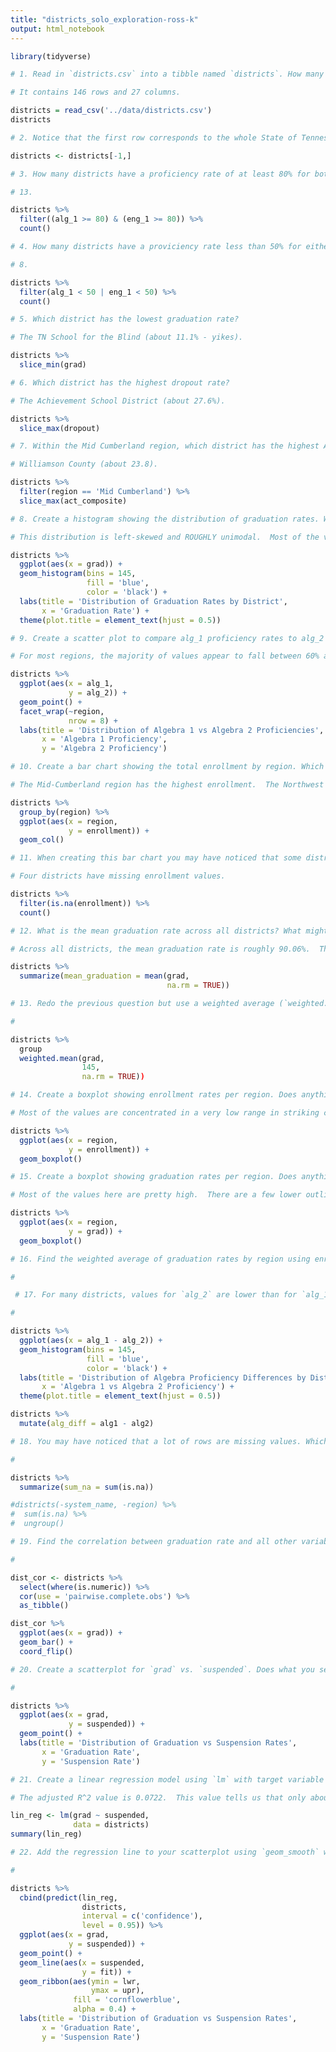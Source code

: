 ```yaml
---
title: "districts_solo_exploration-ross-k"
output: html_notebook
---
```


```r
library(tidyverse)
```
```r
# 1. Read in `districts.csv` into a tibble named `districts`. How many rows and columns does it contain?

# It contains 146 rows and 27 columns.

districts = read_csv('../data/districts.csv')
districts
```

```r
# 2. Notice that the first row corresponds to the whole State of Tennessee. Remove this row and save the result back to `districts`.

districts <- districts[-1,]
```

```r
# 3. How many districts have a proficiency rate of at least 80% for both alg_1 and eng_1?

# 13.

districts %>%
  filter((alg_1 >= 80) & (eng_1 >= 80)) %>%
  count()
```

```r
# 4. How many districts have a proviciency rate less than 50% for either alg_1 or eng_1?

# 8.

districts %>%
  filter(alg_1 < 50 | eng_1 < 50) %>%
  count()
```
```r
# 5. Which district has the lowest graduation rate?

# The TN School for the Blind (about 11.1% - yikes).

districts %>%
  slice_min(grad)
```
```r
# 6. Which district has the highest dropout rate?

# The Achievement School District (about 27.6%).

districts %>% 
  slice_max(dropout)
```
```r
# 7. Within the Mid Cumberland region, which district has the highest ACT composite?

# Williamson County (about 23.8).

districts %>%
  filter(region == 'Mid Cumberland') %>%
  slice_max(act_composite)

```
```r
# 8. Create a histogram showing the distribution of graduation rates. What can you say about this distribution?

# This distribution is left-skewed and ROUGHLY unimodal.  Most of the values are above 75%.

districts %>%
  ggplot(aes(x = grad)) +
  geom_histogram(bins = 145,
                 fill = 'blue',
                 color = 'black') +
  labs(title = 'Distribution of Graduation Rates by District',
       x = 'Graduation Rate') +
  theme(plot.title = element_text(hjust = 0.5))

```
```r
# 9. Create a scatter plot to compare alg_1 proficiency rates to alg_2 rates. What do you notice? Facet this plot by region. Does anything stand out when you facet the plots?

# For most regions, the majority of values appear to fall between 60% and 90%.

districts %>%
  ggplot(aes(x = alg_1,
             y = alg_2)) +
  geom_point() +
  facet_wrap(~region,
             nrow = 8) +
  labs(title = 'Distribution of Algebra 1 vs Algebra 2 Proficiencies',
       x = 'Algebra 1 Proficiency',
       y = 'Algebra 2 Proficiency') 
```
```r
# 10. Create a bar chart showing the total enrollment by region. Which region has the highest total enrollment? Which has the smallest?

# The Mid-Cumberland region has the highest enrollment.  The Northwest region has the lowest total enrollment.

districts %>%
  group_by(region) %>%
  ggplot(aes(x = region,
             y = enrollment)) +
  geom_col()
```

```r
# 11. When creating this bar chart you may have noticed that some districts have missing enrollment values. For how many districts is this the case?

# Four districts have missing enrollment values.

districts %>%
  filter(is.na(enrollment)) %>%
  count()
```

```r
# 12. What is the mean graduation rate across all districts? What might be wrong with using just the regular mean to assess average graduation rates?

# Across all districts, the mean graduation rate is roughly 90.06%.  The problem with using just this regular mean is that it does not tell you how representative it is, how high or low the outliers might be and how close to a median or typical value this mean might be.

districts %>%
  summarize(mean_graduation = mean(grad,
                                   na.rm = TRUE))
```

```r
# 13. Redo the previous question but use a weighted average (`weighted.mean`) graduation across all districts, weighing by enrollment. How much does this change your answer? Can you explain using the data the reason for the big change from using the mean?

# 

districts %>%
  group
  weighted.mean(grad,
                145,
                na.rm = TRUE))
```

```r
# 14. Create a boxplot showing enrollment rates per region. Does anything stand out?

# Most of the values are concentrated in a very low range in striking contrast to a few very high outliers.

districts %>% 
  ggplot(aes(x = region,
             y = enrollment)) +
  geom_boxplot()
```

```r
# 15. Create a boxplot showing graduation rates per region. Does anything stand out?

# Most of the values here are pretty high.  There are a few lower outliers, but most of them are not as far from the median values as were the enrollment outliers. 

districts %>% 
  ggplot(aes(x = region,
             y = grad)) +
  geom_boxplot()
```
```r
# 16. Find the weighted average of graduation rates by region using enrollment as weights. Compare the results you get for the weighted average to what you see from the boxplots. Can you explain any discrepancy?

# 


```


```r
 # 17. For many districts, values for `alg_2` are lower than for `alg_1`. Create a histogram showing the distribution of differences (`alg_1` - `alg_2`). Which school had the largest drop from `alg_1` to `alg_2`? For what percentage of schools is it true that `alg_2` is larger than `alg_1`? Is there a similar dropoff for `eng_2` and `eng_3`?

# 

districts %>%
  ggplot(aes(x = alg_1 - alg_2)) +
  geom_histogram(bins = 145,
                 fill = 'blue',
                 color = 'black') +
  labs(title = 'Distribution of Algebra Proficiency Differences by District',
       x = 'Algebra 1 vs Algebra 2 Proficiency') +
  theme(plot.title = element_text(hjust = 0.5))
```

```r
districts %>%
  mutate(alg_diff = alg1 - alg2)
```

```r
# 18. You may have noticed that a lot of rows are missing values. Which district has the largest number of missing values? What do you notice about schools that have a lot of missing values?

#

districts %>%
  summarize(sum_na = sum(is.na))

#districts(-system_name, -region) %>%
#  sum(is.na) %>%
#  ungroup()

```


```r
# 19. Find the correlation between graduation rate and all other variables. Create a horizontal bar chart showing these correlations. Make sure that your plot is ordered by correlation values. What do you notice from these correlations?

#

dist_cor <- districts %>% 
  select(where(is.numeric)) %>% 
  cor(use = 'pairwise.complete.obs') %>%
  as_tibble()

dist_cor %>%
  ggplot(aes(x = grad)) +
  geom_bar() +
  coord_flip()

```
```r
# 20. Create a scatterplot for `grad` vs. `suspended`. Does what you see make sense given your answer from the previous part?

#

districts %>%
  ggplot(aes(x = grad,
             y = suspended)) +
  geom_point() +
  labs(title = 'Distribution of Graduation vs Suspension Rates',
       x = 'Graduation Rate',
       y = 'Suspension Rate') 

```


```r
# 21. Create a linear regression model using `lm` with target variable `grad` and predictor variable `suspended`. What R^2 value does this model have? What is the interpretation of this number?

# The adjusted R^2 value is 0.0722.  This value tells us that only about 7% of the graduation rate can be predicted by the suspension rate.  This is a very low value to the point of being useless.  It tells us that we need to use a different variable to explain graduation rates.

lin_reg <- lm(grad ~ suspended,
              data = districts)
summary(lin_reg)

```


```r
# 22. Add the regression line to your scatterplot using `geom_smooth` with `method='lm'`. How do you feel about the regression line after seeing it plotted on the scatterplot?

# 

districts %>%
  cbind(predict(lin_reg, 
                districts, 
                interval = c('confidence'), 
                level = 0.95)) %>%   
  ggplot(aes(x = grad,
             y = suspended)) +
  geom_point() +
  geom_line(aes(x = suspended, 
                y = fit)) +
  geom_ribbon(aes(ymin = lwr, 
                  ymax = upr), 
              fill = 'cornflowerblue', 
              alpha = 0.4) +
  labs(title = 'Distribution of Graduation vs Suspension Rates',
       x = 'Graduation Rate',
       y = 'Suspension Rate') 

```

